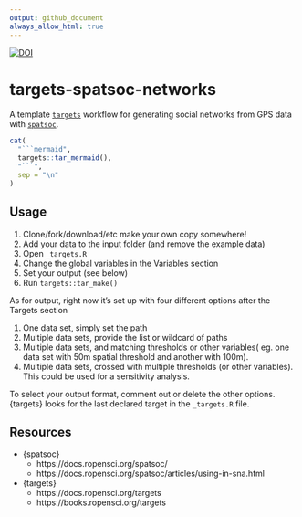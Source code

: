 ```yaml
---
output: github_document
always_allow_html: true
---
```



[![DOI](https://zenodo.org/badge/353198467.svg)](https://zenodo.org/badge/latestdoi/353198467)


# targets-spatsoc-networks

A template [`targets`](https://github.com/ropensci/targets) workflow for
generating social networks from GPS data with
[`spatsoc`](https://github.com/ropensci/spatsoc/).


```r
cat(
  "```mermaid",
  targets::tar_mermaid(),
  "```",
  sep = "\n"
)
```


## Usage

1. Clone/fork/download/etc make your own copy somewhere!
2. Add your data to the input folder (and remove the example data)
3. Open `_targets.R`
4. Change the global variables in the Variables section
5. Set your output (see below)
6. Run `targets::tar_make()`

As for output, right now it's set up with four different options after the
Targets section

1. One data set, simply set the path
2. Multiple data sets, provide the list or wildcard of paths
3. Multiple data sets, and matching thresholds or other variables( eg. one data
set with 50m spatial threshold and another with 100m).
4. Multiple data sets, crossed with multiple thresholds (or other variables). 
This could be used for a sensitivity analysis. 

To select your output format, comment out or delete the other options. 
{targets} looks for the last declared target in the `_targets.R` file. 


## Resources

- {spatsoc} 
  - https://docs.ropensci.org/spatsoc/
  - https://docs.ropensci.org/spatsoc/articles/using-in-sna.html
- {targets}
  - https://docs.ropensci.org/targets
  - https://books.ropensci.org/targets
  
  
